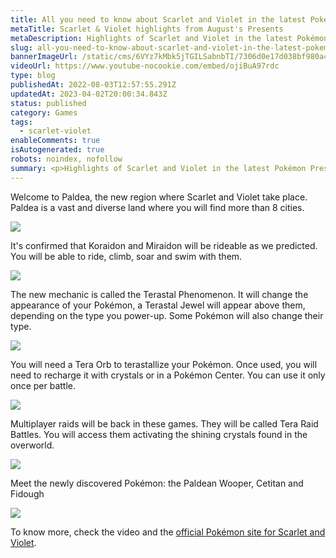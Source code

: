 ```yaml
---
title: All you need to know about Scarlet and Violet in the latest Pokémon Presents
metaTitle: Scarlet & Violet highlights from August's Presents
metaDescription: Highlights of Scarlet and Violet in the latest Pokémon Presents of August 2022. All you need to know.
slug: all-you-need-to-know-about-scarlet-and-violet-in-the-latest-pokemon-presents
bannerImageUrl: /static/cms/6VYz7kMbk5jTGILSabnbTI/7306d0e17d038bf980a4756591f43b91/key-visual-2x.jpeg
videoUrl: https://www.youtube-nocookie.com/embed/ojiBuA97rdc
type: blog
publishedAt: 2022-08-03T12:57:55.291Z
updatedAt: 2023-04-02T20:00:34.843Z
status: published
category: Games
tags:
  - scarlet-violet
enableComments: true
isAutogenerated: true
robots: noindex, nofollow
summary: <p>Highlights of Scarlet and Violet in the latest Pokémon Presents of August 2022. All you need to know.</p>
---
```


Welcome to Paldea, the new region where Scarlet and Violet take place. Paldea is a vast and diverse land where you will
find more than 8 cities.

![](/static/cms/7d1eCYNDzqT6hdLdtTBF9C/efa492ebea36fe27c692b39b3eed30fa/world-map-2x.jpeg)

It's confirmed that Koraidon and Miraidon will be rideable as we predicted. You will be able to ride, climb, soar and
swim with them.

![](/static/cms/1AJL1KqDP4EpGUeyJ5it6S/cd7d4a32067ed05c3a399357e43749f9/FZPX1guUEAArsKE.jpeg)

The new mechanic is called the Terastal Phenomenon. It will change the appearance of your Pokémon, a Terastal Jewel will
appear above them, depending on the type you power-up. Some Pokémon will also change their type.

![](/static/cms/3OhG9NTifnJWDV6H7GISM2/3a5acca0b8a69346dec16714de3e8046/FZPWcSYUUAIVuHd.jpeg)

You will need a Tera Orb to terastallize your Pokémon. Once used, you will need to recharge it with crystals or in a
Pokémon Center. You can use it only once per battle.

![](/static/cms/6eQ5aiyzyDkuVAYPHpQ82S/0aa80338aa34b1fb2a925ef96842537e/FZPXSQEUUAAz3wp.jpeg)

Multiplayer raids will be back in these games. They will be called Tera Raid Battles. You will access them activating
the shining crystals found in the overworld.

![](/static/cms/n44S1b5Qpxl6WCjhWfw76/e9ec1fa685a16266793ffe851c1aefab/p15_02-2x.jpeg)

Meet the newly discovered Pokémon: the Paldean Wooper, Cetitan and Fidough

![](/static/cms/7hxEzjs7vd09roq9ZJo7cD/2570a126f400a10dc5e647fbf4560857/SV-banner-template-2.png)

To know more, check the video and the
[official Pokémon site for Scarlet and Violet](https://scarletviolet.pokemon.com/en-gb/news/tera_raid_battles/).

